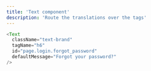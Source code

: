 ```yaml
---
title: 'Text component'
description: 'Route the translations over the tags'
---
```


```ts
<Text 
  className="text-brand" 
  tagName="h6" 
  id="page.login.forgot_password" 
  defaultMessage="Forgot your password?" 
/>
```